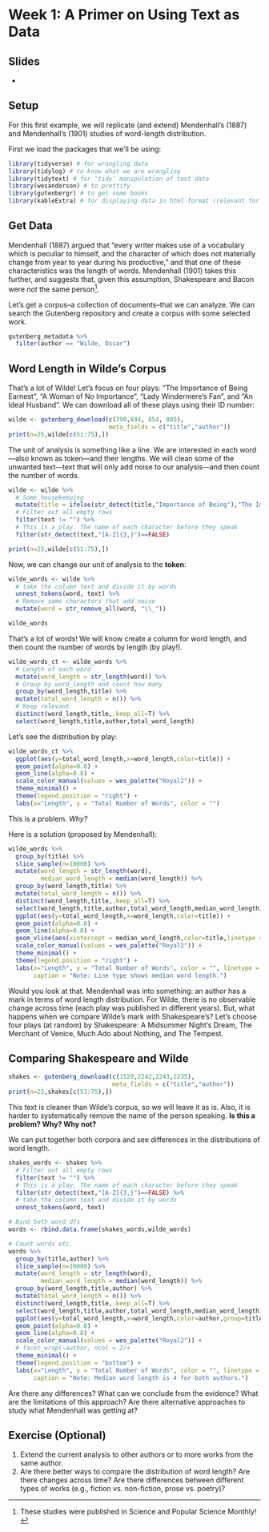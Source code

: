 # Week 1: A Primer on Using Text as Data

## Slides{.unnumbered}

- 

## Setup

For this first example, we will replicate (and extend) Mendenhall's (1887) and Mendenhall's (1901) studies of word-length distribution. 

First we load the packages that we'll be using:

```r
library(tidyverse) # for wrangling data
library(tidylog) # to know what we are wrangling
library(tidytext) # for 'tidy' manipulation of text data
library(wesanderson) # to prettify
library(gutenbergr) # to get some books
library(kableExtra) # for displaying data in html format (relevant for formatting this worksheet mainly)
```

## Get Data

Mendenhall (1887) argued that "every writer makes use of a vocabulary which is peculiar to himself, and the character of which does not materially change from year to
year during his productive," and that one of these characteristics was the length of words. Mendenhall (1901) takes this further, and suggests that, given this assumption, Shakespeare and Bacon were *not* the same person[^2].

Let's get a corpus--a collection of documents--that we can analyze. We can search the Gutenberg repository and create a corpus with some selected work. 

```r
gutenberg_metadata %>%
  filter(author == "Wilde, Oscar")
```

## Word Length in Wilde's Corpus

That's a lot of Wilde! Let's focus on four plays: "The Importance of Being Earnest", "A Woman of No Importance", "Lady Windermere's Fan", and "An Ideal Husband". We can download all of these plays using their ID number:

```r
wilde <- gutenberg_download(c(790,844, 854, 885), 
                            meta_fields = c("title","author"))
print(n=25,wilde[c(51:75),])
```

The unit of analysis is something like a line. We are interested in each word---also known as token---and their lengths. We will clean some of the unwanted text---text that will only add noise to our analysis---and then count the number of words.

```r
wilde <- wilde %>%
  # Some housekeeping 
  mutate(title = ifelse(str_detect(title,"Importance of Being"),"The Importance of Being Earnest", title)) %>%
  # Filter out all empty rows
  filter(text != "") %>%
  # This is a play. The name of each character before they speak 
  filter(str_detect(text,"[A-Z]{3,}")==FALSE)

print(n=25,wilde[c(51:75),])
```

Now, we can change our unit of analysis to the **token**:

```r
wilde_words <- wilde %>%
  # take the column text and divide it by words
  unnest_tokens(word, text) %>%
  # Remove some characters that add noise
  mutate(word = str_remove_all(word, "\\_")) 

wilde_words
```

That's a lot of words! We will know create a column for word length, and then count the number of words by length (by play!). 

```r
wilde_words_ct <- wilde_words %>%
  # Length of each word
  mutate(word_length = str_length(word)) %>%
  # Group by word_length and count how many 
  group_by(word_length,title) %>%
  mutate(total_word_length = n()) %>%
  # Keep relevant
  distinct(word_length,title,.keep_all=T) %>%
  select(word_length,title,author,total_word_length)
```

Let's see the distribution by play:

```r
wilde_words_ct %>%
  ggplot(aes(y=total_word_length,x=word_length,color=title)) +
  geom_point(alpha=0.8) +
  geom_line(alpha=0.8) +
  scale_color_manual(values = wes_palette("Royal2")) +
  theme_minimal() +
  theme(legend.position = "right") +
  labs(x="Length", y = "Total Number of Words", color = "")

```

This is a problem. *Why?*

Here is a solution (proposed by Mendenhall):

```r
wilde_words %>%
  group_by(title) %>%
  slice_sample(n=10000) %>%
  mutate(word_length = str_length(word),
         median_word_length = median(word_length)) %>%
  group_by(word_length,title) %>%
  mutate(total_word_length = n()) %>%
  distinct(word_length,title,.keep_all=T) %>%
  select(word_length,title,author,total_word_length,median_word_length) %>%
  ggplot(aes(y=total_word_length,x=word_length,color=title)) +
  geom_point(alpha=0.8) +
  geom_line(alpha=0.8) +
  geom_vline(aes(xintercept = median_word_length,color=title,linetype = title))+
  scale_color_manual(values = wes_palette("Royal2")) +
  theme_minimal() +
  theme(legend.position = "right") +
  labs(x="Length", y = "Total Number of Words", color = "", linetype = "",
       caption = "Note: Line type shows median word length.")

```

Would you look at that. Mendenhall was into something: an author has a mark in terms of word length distribution. For Wilde, there is no observable change across time (each play was published in different years). But, what happens when we compare Wilde's mark with Shakespeare's? Let's choose four plays (at random) by Shakespeare: A Midsummer Night's Dream, The Merchant of Venice, Much Ado about Nothing, and The Tempest.

## Comparing Shakespeare and Wilde

```r
shakes <- gutenberg_download(c(1520,2242,2243,2235),
                             meta_fields = c("title","author"))
print(n=25,shakes[c(51:75),])
```

This text is cleaner than Wilde's corpus, so we will leave it as is. Also, it is harder to systematically remove the name of the person speaking. **Is this a problem? Why? Why not?** 

We can put together both corpora and see differences in the distributions of word length. 

```r
shakes_words <- shakes %>%
  # Filter out all empty rows
  filter(text != "") %>%
  # This is a play. The name of each character before they speak 
  filter(str_detect(text,"[A-Z]{3,}")==FALSE) %>%
  # take the column text and divide it by words
  unnest_tokens(word, text) 

# Bind both word dfs
words <- rbind.data.frame(shakes_words,wilde_words)

# Count words etc.
words %>%
  group_by(title,author) %>%
  slice_sample(n=10000) %>%
  mutate(word_length = str_length(word),
         median_word_length = median(word_length)) %>%
  group_by(word_length,title,author) %>%
  mutate(total_word_length = n()) %>%
  distinct(word_length,title,.keep_all=T) %>%
  select(word_length,title,author,total_word_length,median_word_length) %>%
  ggplot(aes(y=total_word_length,x=word_length,color=author,group=title)) +
  geom_point(alpha=0.8) +
  geom_line(alpha=0.8) +
  scale_color_manual(values = wes_palette("Royal2")) +
  # facet_wrap(~author, ncol = 2)+
  theme_minimal() +
  theme(legend.position = "bottom") +
  labs(x="Length", y = "Total Number of Words", color = "", linetype = "",
       caption = "Note: Median word length is 4 for both authors.")
```

Are there any differences? What can we conclude from the evidence? What are the limitations of this approach? Are there alternative approaches to study what Mendenhall was getting at? 

## Exercise (Optional)

1. Extend the current analysis to other authors or to more works from the same author.
2. Are there better ways to compare the distribution of word length? Are there changes across time? Are there differences between different types of works (e.g., fiction vs. non-fiction, prose vs. poetry)?

[^2]: These studies were published in Science and Popular Science Monthly!



